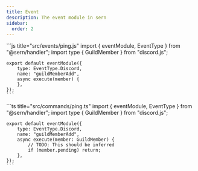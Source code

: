 ```yaml
---
title: Event
description: The event module in sern
sidebar:
  order: 2
---
```



<Tabs syncKey="language-preference">
  <TabItem value="js" label="JavaScript">
    ```js title="src/events/ping.js"
    import { eventModule, EventType } from "@sern/handler";
    import type { GuildMember } from "discord.js";

    export default eventModule({
        type: EventType.Discord,
        name: "guildMemberAdd",
        async execute(member) {
        },
    });
    ```
  </TabItem>
  <TabItem value="ts" label="TypeScript">
    ```ts title="src/commands/ping.ts"
    import { eventModule, EventType } from "@sern/handler";
    import type { GuildMember } from "discord.js";

    export default eventModule({
        type: EventType.Discord,
        name: "guildMemberAdd",
        async execute(member: GuildMember) {
            // TODO: This should be inferred
            if (member.pending) return;
        },
    });
    ```
  </TabItem>
</Tabs>

